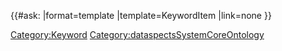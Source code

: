 {{#ask:[[Category:Keyword]]
|format=template
|template=KeywordItem
|link=none
}}<noinclude>[[Category:dataspectsSystemCoreOntology]]</noinclude>
